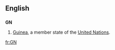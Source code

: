 ==English==
==={{abbreviation}}===
'''GN'''
#[[Guinea]], a member state of the [[United Nations]].

[[fr:GN]]